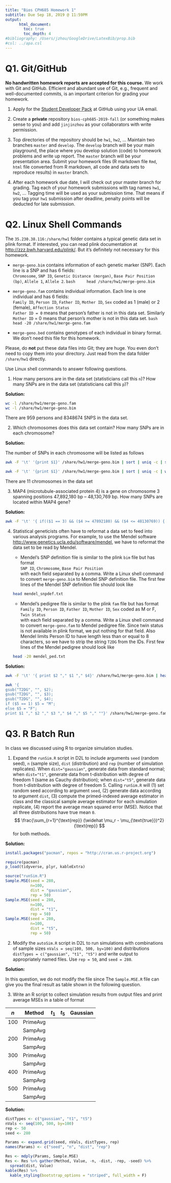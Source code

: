 ```yaml
---
title: "Bios CPH685 Homework 1"
subtitle: Due Sep 18, 2019 @ 11:59PM
output: 
      html_document:
        toc: true
        toc_depth: 4
#bibliography: /Users/jzhou/GoogleDrive/LatexBib/prop.bib
#csl: ../apa.csl
---
```

# Q1. Git/GitHub

**No handwritten homework reports are accepted for this course.** We work with Git and GitHub. Efficient and abundant use of Git, e.g., frequent and well-documented commits, is an important criterion for grading your homework.

1. Apply for the [Student Developer Pack](https://education.github.com/pack) at GitHub using your UA email.

2. Create a **private** repository `bios-cph685-2019-fall` (or something makes sense to you) and add `jinjinzhou` as your collaborators with write permission.

3. Top directories of the repository should be `hw1`, `hw2`, ... Maintain two branches `master` and `develop`. The `develop` branch will be your main playground, the place where you develop solution (code) to homework problems and write up report. The `master` branch will be your presentation area. Submit your homework files (R markdown file `Rmd`, `html` file converted from R markdown, all code and data sets to reproduce results) in `master` branch.

4. After each homework due date, I will check out your master branch for grading. Tag each of your homework submissions with tag names `hw1`, `hw2`, ... Tagging time will be used as your submission time. That means if you tag your `hw1` submission after deadline, penalty points will be deducted for late submission.

# Q2. Linux Shell Commands

The `35.230.38.116:/share/hw1` folder contains a typical genetic data set in plink format. If interested, you can read plink documentation at <http://zzz.bwh.harvard.edu/plink/>. But it's definitely not necessary for this homework.

- `merge-geno.bim` contains information of each genetic marker (SNP). Each line is a SNP and has 6 fields:  
`Chromosome`, `SNP ID`, `Genetic Distance (morgan)`, `Base Pair Position (bp)`, `Allele 1`, `Allele 2`.
    ```bash
    head /share/hw1/merge-geno.bim
    ```

- `merge-geno.fam` contains individual information. Each line is one individual and has 6 fields:  
`Family ID`, `Person ID`, `Father ID`, `Mother ID`, `Sex` coded as 1 (male) or 2 (female), `Affection Status`  
`Father ID = 0` means that person's father is not in this data set. Similarly `Mother ID` = 0 means that person's mother is not in this data set.
    ```bash
    head -20 /share/hw1/merge-geno.fam
    ```

- `merge-geno.bed` contains genotypes of each individual in binary format. We don't need this file for this homework.

Please, do **not** put these data files into Git; they are huge. You even don't need to copy them into your directory. Just read from the data folder `/share/hw1` directly.

Use Linux shell commands to answer following questions. 

1. How many persons are in the data set (statisticians call this `n`)? How many SNPs are in the data set (statisticians call this `p`)?  

**Solution:**  

```bash
wc -l /share/hw1/merge-geno.fam
wc -l /share/hw1/merge-geno.bim
```

There are 959 persons and 8348674 SNPS in the data set.  


2. Which chromosomes does this data set contain? How many SNPs are in each chromosome?  

**Solution:**

The number of SNPs in each chromosome will be listed as follows  

```bash
awk -F '\t' '{print $1}' /share/hw1/merge-geno.bim | sort | uniq -c | sort -nr

awk -F '\t' '{print $1}' /share/hw1/merge-geno.bim | sort | uniq -c | wc -l
```

There are 11 chromosomes in the data set  

3. MAP4 (microtubule-associated protein 4) is a gene on chromosome 3 spanning positions 47,892,180 bp -- 48,130,769 bp. How many SNPs are located within MAP4 gene?  

**Solution:**  

```bash
awk -F '\t' '{ if(($1 == 3) && ($4 >= 47892180) && ($4 <= 48130769)) { print } }' /share/hw1/merge-geno.bim | wc -l
```


4. Statistical geneticists often have to reformat a data set to feed into various analysis programs. For example, to use the Mendel software <http://www.genetics.ucla.edu/software/mendel>, we have to reformat the data set to be read by Mendel.

      - Mendel's SNP definition file is similar to the plink `bim` file but has format  
      `SNP ID`, `Chromosome`, `Base Pair Position`  
      with each field separated by a comma. Write a Linux shell command to convert `merge-geno.bim` to Mendel SNP definition file. The first few lines of the Mendel SNP definition file should look like
    ```bash
    head mendel_snpdef.txt
    ```
    
    - Mendel's pedigree file is similar to the plink `fam` file but has format  
    `Family ID`, `Person ID`, `Father ID`, `Mother ID`, `Sex` coded as M or F, `Twin Status`  
    with each field separated by a comma. Write a Linux shell command to convert `merge-geno.fam` to Mendel pedigree file. Since twin status is not available in plink format, we put nothing for that field. Also Mendel limits Person ID to have length less than or equal to 8 characters, so we have to strip the string `T2DG` from the IDs. First few lines of the Mendel pedigree should look like
    
    ```bash
    head -20 mendel_ped.txt
    ```

**Solution:**  

```bash
awk -F '\t' '{ print $2 "," $1 "," $4}' /share/hw1/merge-geno.bim | head 
```

```bash
awk '{ 
gsub("T2DG", "", $2);
gsub("T2DG", "", $3);
gsub("T2DG", "", $4);
if ($5 == 1) $5 = "M";
else $5 = "F"; 
print $1 "," $2 "," $3 "," $4 "," $5 "," ""}' /share/hw1/merge-geno.fam | head
```

# Q3. R Batch Run

In class we discussed using R to organize simulation studies. 

1. Expand the `runSim.R`  script in D2L to include arguments `seed` (random seed), `n` (sample size), `dist` (distribution) and `rep` (number of simulation replicates). When `dist="gaussian"`, generate data from standard normal; when `dist="t1"`, generate data from t-distribution with degree of freedom 1 (same as Cauchy distribution); when `dist="t5"`, generate data from t-distribution with degree of freedom 5. Calling `runSim.R` will (1) set random seed according to argument `seed`, (2) generate data according to argument `dist`, (3) compute the primed-indexed average estimator in class and the classical sample average estimator for each simulation replicate, (4) report the average mean squared error (MSE). Notice that all three distributions have true mean `0`. 
$$
  \frac{\sum_{r=1}^{\text{rep}} (\widehat \mu_r - \mu_{\text{true}})^2}{\text{rep}}
$$
for both methods.  

**Solution:**  

```r
install.packages("pacman", repos = "http://cran.us.r-project.org")
```

```r
require(pacman)
p_load(tidyverse, plyr, kableExtra)
```

```r
source("runSim.R")
Sample.MSE(seed = 280, 
           n=100, 
           dist = "gaussian", 
           rep = 50)
Sample.MSE(seed = 280, 
           n=100, 
           dist = "t1", 
           rep = 50)
Sample.MSE(seed = 280, 
           n=100, 
           dist = "t5", 
           rep = 50)
```



2. Modify the `autoSim.R` script in D2L to run simulations with combinations of sample sizes `nVals = seq(100, 500, by=100)` and distributions `distTypes = c("gaussian", "t1", "t5")` and write output to appropriately named files. Use `rep = 50`, and `seed = 280`.  

**Solution:**

In this question, we do not modify the file since The `Sample.MSE.R` file can give you the final result as table shown in the following question.  


3. Write an R script to collect simulation results from output files and print average MSEs in a table of format

| $n$ | Method   | $t_1$ | $t_5$ | Gaussian |
|-----|----------|-------|-------|----------|
| 100 | PrimeAvg |       |       |          |
|     | SampAvg  |       |       |          |
| 200 | PrimeAvg |       |       |          |
|     | SampAvg  |       |       |          |
| 300 | PrimeAvg |       |       |          |
|     | SampAvg  |       |       |          |
| 400 | PrimeAvg |       |       |          |
|     | SampAvg  |       |       |          |
| 500 | PrimeAvg |       |       |          |
|     | SampAvg  |       |       |          |

**Solution:**

```r
distTypes <- c("gaussian", "t1", "t5")
nVals <- seq(100, 500, by=100)
rep <- 50
seed <- 280

Params <- expand.grid(seed, nVals, distTypes, rep)
names(Params) <- c("seed", "n", "dist", "rep")

Res <- mdply(Params, Sample.MSE)
Res <- Res %>% gather(Method, Value, -n, -dist, -rep, -seed) %>%
  spread(dist, Value)
kable(Res) %>%
  kable_styling(bootstrap_options = "striped", full_width = F)
```

